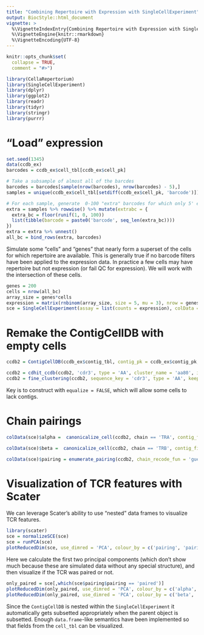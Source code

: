 ```yaml
---
title: "Combining Repertoire with Expression with SingleCellExperiment"
output: BiocStyle::html_document
vignette: >
  %\VignetteIndexEntry{Combining Repertoire with Expression with SingleCellExperiment}
  %\VignetteEngine{knitr::rmarkdown}
  %\VignetteEncoding{UTF-8}
---
```


```r
knitr::opts_chunk$set(
  collapse = TRUE,
  comment = "#>")
```

```r
library(CellaRepertorium)
library(SingleCellExperiment)
library(dplyr)
library(ggplot2)
library(readr)
library(tidyr)
library(stringr)
library(purrr)
```


# "Load" expression

```r
set.seed(1345)
data(ccdb_ex)
barcodes = ccdb_ex$cell_tbl[ccdb_ex$cell_pk]

# Take a subsample of almost all of the barcdes
barcodes = barcodes[sample(nrow(barcodes), nrow(barcodes) - 5),]
samples = unique(ccdb_ex$cell_tbl[setdiff(ccdb_ex$cell_pk, 'barcode')])

# For each sample, generate  0-100 "extra" barcodes for which only 5' expression is recovered
extra = samples %>% rowwise() %>% mutate(extrabc = {
  extra_bc = floor(runif(1, 0, 100))
  list(tibble(barcode = paste0('barcode', seq_len(extra_bc))))
}) 
extra = extra %>% unnest()
all_bc = bind_rows(extra, barcodes)

```

Simulate some "cells" and "genes" that nearly form a superset of the cells for which repertoire are available.  This is generally true if no barcode filters have been applied to the expression data. In practice a few cells may have repertoire but not expression (or fail QC for expression). We will work with the intersection of these cells. 

```r
genes = 200
cells = nrow(all_bc)
array_size = genes*cells
expression = matrix(rnbinom(array_size, size = 5, mu = 3), nrow = genes, ncol = cells)
sce = SingleCellExperiment(assay = list(counts = expression), colData = all_bc)
```

# Remake the ContigCellDB with empty cells

```r
ccdb2 = ContigCellDB(ccdb_ex$contig_tbl, contig_pk = ccdb_ex$contig_pk, cell_tbl = colData(sce), cell_pk = ccdb_ex$cell_pk, equalize = FALSE)

ccdb2 = cdhit_ccdb(ccdb2, 'cdr3', type = 'AA', cluster_name = 'aa80', identity = .8, min_length = 5)
ccdb2 = fine_clustering(ccdb2, sequence_key = 'cdr3', type = 'AA', keep_clustering_details = FALSE)

```

Key is to construct with `equalize = FALSE`, which will allow some cells to lack contigs.


# Chain pairings

```r
colData(sce)$alpha =  canonicalize_cell(ccdb2, chain == 'TRA', contig_fields = c('chain', 'v_gene','d_gene', 'j_gene', 'aa80'))

colData(sce)$beta =  canonicalize_cell(ccdb2, chain == 'TRB', contig_fields = c('chain', 'v_gene','d_gene', 'j_gene', 'aa80'))

colData(sce)$pairing = enumerate_pairing(ccdb2, chain_recode_fun = 'guess')
```

# Visualization of TCR features with Scater

We can leverage Scater's ability to use "nested" data frames to visualize TCR features.

```r
library(scater)
sce = normalizeSCE(sce)
sce = runPCA(sce)
plotReducedDim(sce, use_dimred = 'PCA', colour_by = c('pairing', 'pairing'))
```

Here we calculate the first two principal components (which don't show much because these are simulated data without any special structure), and then visualize if the TCR was paired or not.

```r
only_paired = sce[,which(sce$pairing$pairing == 'paired')]
plotReducedDim(only_paired, use_dimred = 'PCA', colour_by = c('alpha', 'j_gene'))
plotReducedDim(only_paired, use_dimred = 'PCA', colour_by = c('beta', 'j_gene'))
```

Since the `ContigCellDB` is nested within the `SingleCellExperiment` it automatically gets subsetted appropriately when the parent object is subsetted.  Enough `data.frame`-like semantics have been implemented so that fields from the `cell_tbl` can be visualized.
